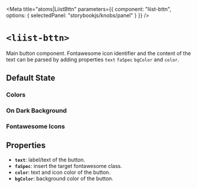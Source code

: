 
<Meta
  title="atoms|LiistBttn"
  parameters={{
    component: "liist-bttn",
    options: { selectedPanel: "storybookjs/knobs/panel" }
  }}
/>

# `<liist-bttn>`

Main button component. Fontawesome icon identifier and the content of the text can be parsed by adding properties `text` `faSpec` `bgColor` and `color`.

## Default State
<Preview>
  <liist-bttn></liist-bttn>
</Preview>

### Colors
<Preview>
  <liist-bttn
    bgColor="#2A2A2A"
    color="white"
    text="Send Suggestion"
    faSpec="far fa-envelope"
  ></liist-bttn>
  <liist-bttn
    color="white"
    bgColor="#9697fb"
    text="Open in Google Maps"
    faSpec="fas fa-location-arrow"
  ></liist-bttn>
  <liist-bttn
    color="white"
    bgColor="#76d672"
    text="Call Restaurant"
    faSpec="fas fa-phone"
  ></liist-bttn>
  <liist-bttn
    text="View Map"
    faSpec="far fa-map"
  ></liist-bttn>
  <liist-bttn
    bgColor="white"
    color="black"
    text="View Map"
    faSpec="far fa-map"
  ></liist-bttn>
</Preview>

### On Dark Background
<Preview>
  <liist-bttn
    bgColor="#2A2A2A"
    color="white"
    text="Send Suggestion"
    faSpec="far fa-envelope"
  ></liist-bttn>
  <liist-bttn
    color="white"
    bgColor="#9697fb"
    text="Open in Google Maps"
    faSpec="fas fa-location-arrow"
  ></liist-bttn>
  <liist-bttn
    color="white"
    bgColor="#76d672"
    text="Call Restaurant"
    faSpec="fas fa-phone"
  ></liist-bttn>
  <liist-bttn
    text="View Map"
    faSpec="far fa-map"
  ></liist-bttn>
  <liist-bttn
    bgColor="white"
    color="black"
    text="View Map"
    faSpec="far fa-map"
  ></liist-bttn>
</Preview>

### Fontawesome Icons
<Preview>
  <liist-bttn></liist-bttn>
</Preview>

## Properties

- **`text`**: label/text of the button.
- **`faSpec`**: insert the target fontawesome class.
- **`color`**: text and icon color of the button.
- **`bgColor`**: background color of the button.

